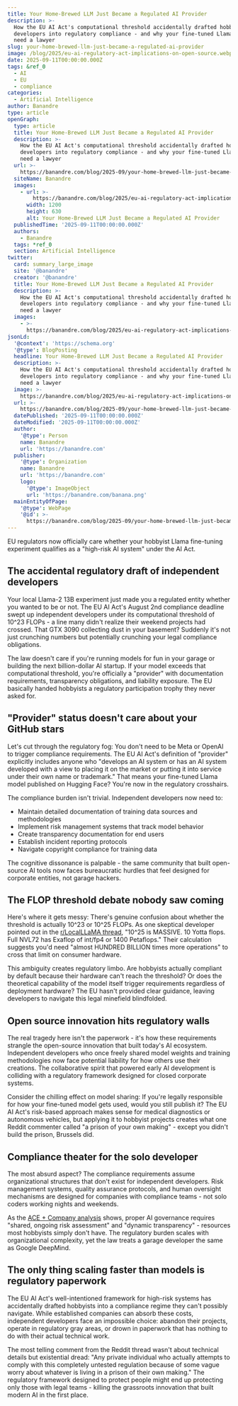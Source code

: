 ```yaml
---
title: Your Home-Brewed LLM Just Became a Regulated AI Provider
description: >-
  How the EU AI Act's computational threshold accidentally drafted hobbyist
  developers into regulatory compliance - and why your fine-tuned Llama might
  need a lawyer
slug: your-home-brewed-llm-just-became-a-regulated-ai-provider
image: /blog/2025/eu-ai-regulatory-act-implications-on-open-source.webp
date: 2025-09-11T00:00:00.000Z
tags: &ref_0
  - AI
  - EU
  - compliance
categories:
  - Artificial Intelligence
author: Banandre
type: article
openGraph:
  type: article
  title: Your Home-Brewed LLM Just Became a Regulated AI Provider
  description: >-
    How the EU AI Act's computational threshold accidentally drafted hobbyist
    developers into regulatory compliance - and why your fine-tuned Llama might
    need a lawyer
  url: >-
    https://banandre.com/blog/2025-09/your-home-brewed-llm-just-became-a-regulated-ai-provider
  siteName: Banandre
  images:
    - url: >-
        https://banandre.com/blog/2025/eu-ai-regulatory-act-implications-on-open-source.webp
      width: 1200
      height: 630
      alt: Your Home-Brewed LLM Just Became a Regulated AI Provider
  publishedTime: '2025-09-11T00:00:00.000Z'
  authors:
    - Banandre
  tags: *ref_0
  section: Artificial Intelligence
twitter:
  card: summary_large_image
  site: '@banandre'
  creator: '@banandre'
  title: Your Home-Brewed LLM Just Became a Regulated AI Provider
  description: >-
    How the EU AI Act's computational threshold accidentally drafted hobbyist
    developers into regulatory compliance - and why your fine-tuned Llama might
    need a lawyer
  images:
    - >-
      https://banandre.com/blog/2025/eu-ai-regulatory-act-implications-on-open-source.webp
jsonLd:
  '@context': 'https://schema.org'
  '@type': BlogPosting
  headline: Your Home-Brewed LLM Just Became a Regulated AI Provider
  description: >-
    How the EU AI Act's computational threshold accidentally drafted hobbyist
    developers into regulatory compliance - and why your fine-tuned Llama might
    need a lawyer
  image: >-
    https://banandre.com/blog/2025/eu-ai-regulatory-act-implications-on-open-source.webp
  url: >-
    https://banandre.com/blog/2025-09/your-home-brewed-llm-just-became-a-regulated-ai-provider
  datePublished: '2025-09-11T00:00:00.000Z'
  dateModified: '2025-09-11T00:00:00.000Z'
  author:
    '@type': Person
    name: Banandre
    url: 'https://banandre.com'
  publisher:
    '@type': Organization
    name: Banandre
    url: 'https://banandre.com'
    logo:
      '@type': ImageObject
      url: 'https://banandre.com/banana.png'
  mainEntityOfPage:
    '@type': WebPage
    '@id': >-
      https://banandre.com/blog/2025-09/your-home-brewed-llm-just-became-a-regulated-ai-provider
---
```


EU regulators now officially care whether your hobbyist Llama fine-tuning experiment qualifies as a "high-risk AI system" under the AI Act.

## The accidental regulatory draft of independent developers

Your local Llama-2 13B experiment just made you a regulated entity whether you wanted to be or not. The EU AI Act's August 2nd compliance deadline swept up independent developers under its computational threshold of 10^23 FLOPs - a line many didn't realize their weekend projects had crossed. That GTX 3090 collecting dust in your basement? Suddenly it's not just crunching numbers but potentially crunching your legal compliance obligations.

The law doesn't care if you're running models for fun in your garage or building the next billion-dollar AI startup. If your model exceeds that computational threshold, you're officially a "provider" with documentation requirements, transparency obligations, and liability exposure. The EU basically handed hobbyists a regulatory participation trophy they never asked for.

## "Provider" status doesn't care about your GitHub stars

Let's cut through the regulatory fog: You don't need to be Meta or OpenAI to trigger compliance requirements. The EU AI Act's definition of "provider" explicitly includes anyone who "develops an AI system or has an AI system developed with a view to placing it on the market or putting it into service under their own name or trademark." That means your fine-tuned Llama model published on Hugging Face? You're now in the regulatory crosshairs.


The compliance burden isn't trivial. Independent developers now need to:

- Maintain detailed documentation of training data sources and methodologies
- Implement risk management systems that track model behavior
- Create transparency documentation for end users
- Establish incident reporting protocols
- Navigate copyright compliance for training data

The cognitive dissonance is palpable - the same community that built open-source AI tools now faces bureaucratic hurdles that feel designed for corporate entities, not garage hackers.

## The FLOP threshold debate nobody saw coming

Here's where it gets messy: There's genuine confusion about whether the threshold is actually 10^23 or 10^25 FLOPs. As one skeptical developer pointed out in the [r/LocalLLaMA thread](https://www.reddit.com/r/LocalLLaMA/comments/1ndf01a/so_apparently_half_of_us_are_ai_providers_now_eu/), "10^25 is MASSIVE. 10 Yotta flops. Full NVL72 has Exaflop of int/fp4 or 1400 Petaflops." Their calculation suggests you'd need "almost HUNDRED BILLION times more operations" to cross that limit on consumer hardware.

This ambiguity creates regulatory limbo. Are hobbyists actually compliant by default because their hardware can't reach the threshold? Or does the theoretical capability of the model itself trigger requirements regardless of deployment hardware? The EU hasn't provided clear guidance, leaving developers to navigate this legal minefield blindfolded.

## Open source innovation hits regulatory walls

The real tragedy here isn't the paperwork - it's how these requirements strangle the open-source innovation that built today's AI ecosystem. Independent developers who once freely shared model weights and training methodologies now face potential liability for how others use their creations. The collaborative spirit that powered early AI development is colliding with a regulatory framework designed for closed corporate systems.

Consider the chilling effect on model sharing: If you're legally responsible for how your fine-tuned model gets used, would you still publish it? The EU AI Act's risk-based approach makes sense for medical diagnostics or autonomous vehicles, but applying it to hobbyist projects creates what one Reddit commenter called "a prison of your own making" - except you didn't build the prison, Brussels did.

## Compliance theater for the solo developer

The most absurd aspect? The compliance requirements assume organizational structures that don't exist for independent developers. Risk management systems, quality assurance protocols, and human oversight mechanisms are designed for companies with compliance teams - not solo coders working nights and weekends.

As the [ACE + Company analysis](https://www.consultancy.eu/news/12432/driving-compliance-with-eus-ai-act-through-agentic-ai-agents) shows, proper AI governance requires "shared, ongoing risk assessment" and "dynamic transparency" - resources most hobbyists simply don't have. The regulatory burden scales with organizational complexity, yet the law treats a garage developer the same as Google DeepMind.

## The only thing scaling faster than models is regulatory paperwork

The EU AI Act's well-intentioned framework for high-risk systems has accidentally drafted hobbyists into a compliance regime they can't possibly navigate. While established companies can absorb these costs, independent developers face an impossible choice: abandon their projects, operate in regulatory gray areas, or drown in paperwork that has nothing to do with their actual technical work.

The most telling comment from the Reddit thread wasn't about technical details but existential dread: "Any private individual who actually attempts to comply with this completely untested regulation because of some vague worry about whatever is living in a prison of their own making." The regulatory framework designed to protect people might end up protecting only those with legal teams - killing the grassroots innovation that built modern AI in the first place.
